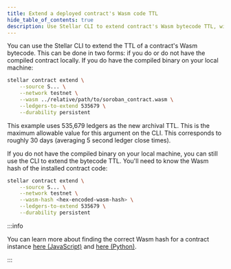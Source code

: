 ```yaml
---
title: Extend a deployed contract's Wasm code TTL
hide_table_of_contents: true
description: Use Stellar CLI to extend contract's Wasm bytecode TTL, with or without local binary
---
```


You can use the Stellar CLI to extend the TTL of a contract's Wasm bytecode. This can be done in two forms: if you do or do not have the compiled contract locally. If you do have the compiled binary on your local machine:

```bash
stellar contract extend \
    --source S... \
    --network testnet \
    --wasm ../relative/path/to/soroban_contract.wasm \
    --ledgers-to-extend 535679 \
    --durability persistent
```

This example uses 535,679 ledgers as the new archival TTL. This is the maximum allowable value for this argument on the CLI. This corresponds to roughly 30 days (averaging 5 second ledger close times).

If you do not have the compiled binary on your local machine, you can still use the CLI to extend the bytecode TTL. You'll need to know the Wasm hash of the installed contract code:

```bash
stellar contract extend \
    --source S... \
    --network testnet \
    --wasm-hash <hex-encoded-wasm-hash> \
    --ledgers-to-extend 535679 \
    --durability persistent
```

:::info

You can learn more about finding the correct Wasm hash for a contract instance [here (JavaScript)](../rpc/retrieve-contract-code-js.mdx) and [here (Python)](../rpc/retrieve-contract-code-python.mdx).

:::
